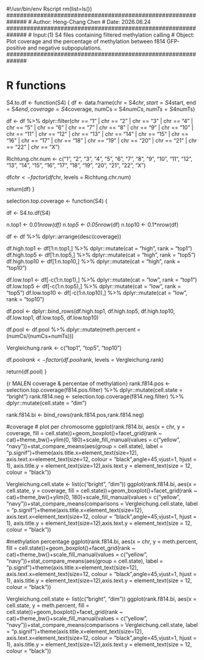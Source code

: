 #!/usr/bin/env Rscript
rm(list=ls())
##############################################################
# Author: Heng-Chang Chen
# Date: 2026.06.24
##############################################################
# Input:(1) S4 files containing filtered methylation calling 
# Object: Plot coverage and the percentage of methylation between f814 GFP-positive and negative subpopulations.
##############################################################

# R functions

S4.to.df <- function(S4) {
  df <- data.frame(chr = S4$chr, start = S4$start, end = S4$end, coverage = S4$coverage, numCs = S4$numCs, numTs = S4$numTs)
  
  df <- df %>% dplyr::filter(chr == "1" | chr == "2" | chr == "3" | chr == "4" | chr == "5" | chr == "6" | chr == "7" | chr == "8" | chr == "9" | chr == "10" | chr == "11" | chr == "12" | chr == "13" | chr == "14" | chr == "15" | chr == "16" | chr == "17" | chr == "18" | chr == "19" | chr == "20" | chr == "21" | chr == "22" | chr == "X")

Richtung.chr.num <- c("1", "2", "3", "4", "5", "6", "7", "8", "9", "10", "11", "12", "13", "14", "15", "16", "17", "18", "19", "20", "21", "22", "X")

df$chr <- factor(df$chr, levels = Richtung.chr.num)
  
  return(df)
}

selection.top.coverage <- function(S4) {
  
  df <- S4.to.df(S4)  

  n.top1 <- 0.01*nrow(df)
  n.top5 <- 0.05*nrow(df)
  n.top10 <- 0.1*nrow(df)
  
  df <- df %>% dplyr::arrange(desc(coverage))
  
  df.high.top1 <- df[1:n.top1,] %>% dplyr::mutate(cat = "high", rank = "top1")
  df.high.top5 <- df[1:n.top5,] %>% dplyr::mutate(cat = "high", rank = "top5")
  df.high.top10 <- df[1:n.top10,] %>% dplyr::mutate(cat = "high", rank = "top10")
  
  df.low.top1 <- df[-c(1:n.top1),] %>% dplyr::mutate(cat = "low", rank = "top1")
  df.low.top5 <- df[-c(1:n.top5),] %>% dplyr::mutate(cat = "low", rank = "top5")
  df.low.top10 <- df[-c(1:n.top10),] %>% dplyr::mutate(cat = "low", rank = "top10")
  
  df.pool <- dplyr::bind_rows(df.high.top1, df.high.top5, df.high.top10, df.low.top1, df.low.top5, df.low.top10)
  
  df.pool <- df.pool %>% dplyr::mutate(meth.percent = (numCs/(numCs+numTs)))
  
  Vergleichung.rank <- c("top1", "top5", "top10")
  
  df.pool$rank <- factor(df.pool$rank, levels = Vergleichung.rank)
  
  return(df.pool)
}

{r MALEN  coverage & percentae of methylation}
rank.f814.pos <- selection.top.coverage(f814.pos.filter) %>% dplyr::mutate(cell.state = "bright")
rank.f814.neg <- selection.top.coverage(f814.neg.filter) %>% dplyr::mutate(cell.state = "dim")

rank.f814.bi <- bind_rows(rank.f814.pos,rank.f814.neg)

#coverage
# plot per chromosome
ggplot(rank.f814.bi, aes(x = chr, y = coverage, fill = cell.state))+geom_boxplot()+facet_grid(rank ~ cat)+theme_bw()+ylim(0, 180)+scale_fill_manual(values = c("yellow", "navy"))+stat_compare_means(aes(group = cell.state), label = "p.signif")+theme(axis.title.x=element_text(size=12), axis.text.x=element_text(size=12, colour = "black",angle=45,vjust=1, hjust = 1), axis.title.y = element_text(size=12),axis.text.y = element_text(size = 12, colour = "black"))

Vergleichung.cell.state <- list(c("bright", "dim"))
ggplot(rank.f814.bi, aes(x = cell.state, y = coverage, fill = cell.state))+geom_boxplot()+facet_grid(rank ~ cat)+theme_bw()+ylim(0, 180)+scale_fill_manual(values = c("yellow", "navy"))+stat_compare_means(comparisons = Vergleichung.cell.state, label = "p.signif")+theme(axis.title.x=element_text(size=12), axis.text.x=element_text(size=12, colour = "black",angle=45,vjust=1, hjust = 1), axis.title.y = element_text(size=12),axis.text.y = element_text(size = 12, colour = "black"))

#methylation percentage
ggplot(rank.f814.bi, aes(x = chr, y = meth.percent, fill = cell.state))+geom_boxplot()+facet_grid(rank ~ cat)+theme_bw()+scale_fill_manual(values = c("yellow", "navy"))+stat_compare_means(aes(group = cell.state), label = "p.signif")+theme(axis.title.x=element_text(size=12), axis.text.x=element_text(size=12, colour = "black",angle=45,vjust=1, hjust = 1), axis.title.y = element_text(size=12),axis.text.y = element_text(size = 12, colour = "black"))

Vergleichung.cell.state <- list(c("bright", "dim"))
ggplot(rank.f814.bi, aes(x = cell.state, y = meth.percent, fill = cell.state))+geom_boxplot()+facet_grid(rank ~ cat)+theme_bw()+scale_fill_manual(values = c("yellow", "navy"))+stat_compare_means(comparisons = Vergleichung.cell.state, label = "p.signif")+theme(axis.title.x=element_text(size=12), axis.text.x=element_text(size=12, colour = "black",angle=45,vjust=1, hjust = 1), axis.title.y = element_text(size=12),axis.text.y = element_text(size = 12, colour = "black"))

